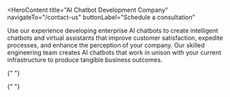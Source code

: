 <HeroContent
  title="AI Chatbot Development Company"
  navigateTo="/contact-us"
  buttonLabel="Schedule a consultation"
>
  Use our experience developing enterprise AI chatbots to create intelligent
  chatbots and virtual assistants that improve customer satisfaction, expedite
  processes, and enhance the perception of your company. Our skilled engineering
  team creates AI chatbots that work in unison with your current infrastructure
  to produce tangible business outcomes.
</HeroContent>

<ClientCompaniesComponent />
<CountUpAnimationContainer />

<MainContent mainPara="Our Offerings for Enterprise AI Chatbot Development Services" />

<section className="grid grid-cols-2 gap-7 w-full py-8">
  <section className="w-full col-span-1 cursor-pointer">
    <ServiceCard
      service={{
        id: "AI-Adoption-Consulting",
        image: "/servicesPage/TechnologyConsultingandStrategyBuilding1.svg",
        title: "AI Adoption Consulting",
        description:
          "Our team of technology consultants provides you with the knowledge and guidance necessary for AI adoption. We assess your current technology landscape, recommend the most suitable chatbot type, and develop a comprehensive strategy for seamless implementation. With our expertise, you can harness the full potential of conversational AI to enhance customer interactions, streamline operations, and maximize ROI.",
        urlPath: "ai-adoption-consulting",
      }}
    />
  </section>

  <section className="w-full col-span-1 cursor-pointer">
    <ServiceCard
      service={{
        id: "Custom-Chatbot-Development",
        image: "/servicesPage/ChatbotDesignandDevelopment1.svg",
        title: "Custom Chatbot Development",
        description:
          "We specialize in creating custom enterprise chatbot solutions that address user needs and deliver exceptional experiences. Our design and development team collaborates closely with you to understand your brand, objectives, challenges, and customer requirements. We then design and build NLP-powered chatbots that understand and respond to complex inquiries, boosting customer service agents’ efficiency and customer satisfaction.",
        urlPath: "custom-chatbot-development",
      }}
    />
  </section>
</section>

<section className="grid grid-cols-2 gap-7 w-full py-8">
  <section className="w-full col-span-1 cursor-pointer">
    <ServiceCard
      service={{
        id: "Seamless-Chatbot-Integration",
        image: "/servicesPage/ChatbotIntegration1.svg",
        title: "Seamless Chatbot Integration",
        description:
          "Our team of developers integrates your custom chatbot seamlessly with your existing ecosystem, including CRM platforms, helpdesks, and internal knowledge bases. Utilizing APIs for smooth data flow, we ensure a unified user experience. Our approach not only reduces development time but also empowers your chatbot to leverage your organization-specific data, enhancing personalization and automating tasks across your entire workflow.",
        urlPath: "seamless-chatbot-integration",
      }}
    />
  </section>

  <section className="w-full col-span-1 cursor-pointer">
    <ServiceCard
      service={{
        id: "Proactive-Maintenance-Support",
        image: "/servicesPage/MaintenanceandSupport12.svg",
        title: "Proactive Maintenance & Support",
        description:
          "Post-deployment, we offer ongoing maintenance and support to keep your chatbot running smoothly. Our team continuously monitors performance, resolves issues, gathers user feedback, and refines your chatbot’s natural language processing capabilities. This proactive approach keeps your chatbot learning and adapting to user behavior, guaranteeing long-term success and maximizing your return on investment (ROI).",
        urlPath: "proactive-maintenance-support",
      }}
    />
  </section>
</section>

<MainContent mainPara="Our Chatbot Solutions for Enterprise" />

<section className="grid grid-cols-2 gap-7 w-full py-8">
  <section className="w-full col-span-1 cursor-pointer">
    <ServiceCard
      service={{
        id: "Retrieval-Query-Bots",
        image: "/servicesPage/RetrievalbasedChatbots.svg",
        title: "Retrieval and Query Bots",
        description:
          "We develop retrieval chatbots and query suggestion bots ideal for answering FAQs and providing quick information. These chatbots utilize NLP to understand user intent and deliver relevant responses fetched from your knowledge base, enhancing customer satisfaction and streamlining interactions with your brand.",
        urlPath: "retrieval-query-bots",
      }}
    />
  </section>

  <section className="w-full col-span-1 cursor-pointer">
    <ServiceCard
      service={{
        id: "Generative-AI-Chatbots",
        image: "/servicesPage/GenerativeChatbots.svg",
        title: "Generative AI Chatbots",
        description:
          "We build robust generative AI chatbots using genAI models like GPT-4, Llama 3, Gemini and Mistral. Our chatbots provide contextually relevant responses, facilitating dynamic and interactive conversations. By deploying our advanced chatbots, your brand can deepen customer relationships and cultivate a stronger, more positive brand image.",
        urlPath: "generative-ai-chatbots",
      }}
    />
  </section>
</section>

<section className="grid grid-cols-2 gap-7 w-full py-8">
  <section className="w-full col-span-1 cursor-pointer">
    <ServiceCard
      service={{
        id: "AI-Voice-Assistants",
        image: "/servicesPage/VoiceAssistants.svg",
        title: "AI Voice Assistants",
        description:
          "Our custom AI voice assistants allow you to communicate using voice commands, offer multilingual support for diverse audiences, and integrate seamlessly with your enterprise systems. By leveraging NLP and voice recognition technologies, we ensure a hands-free, user-friendly experience that enhances customer interaction.",
        urlPath: "ai-voice-assistants",
      }}
    />
  </section>

  <section className="w-full col-span-1 cursor-pointer">
    <ServiceCard
      service={{
        id: "Virtual-Assistant-Bots",
        image: "/servicesPage/VirtualAssistants12.svg",
        title: "Virtual Assistant Bots",
        description:
          "We build AI-powered virtual assistant chatbots to streamline workflows, manage tasks like scheduling appointments and translating speech to text, and enhance customer experiences. Our chatbots provide 24/7 support, combining the capabilities of both chatbots and virtual assistants to boost team efficiency and customer satisfaction.",
        urlPath: "virtual-assistant-bots",
      }}
    />
  </section>
</section>

<section className="grid grid-cols-2 gap-7 w-full py-8">
  <section className="w-full col-span-1 cursor-pointer">
    <ServiceCard
      service={{
        id: "Transactional-Bots",
        image: "/servicesPage/TransactionalChatbot1.svg",
        title: "Transactional Bots",
        description:
          "Our transactional chatbots streamline specific tasks like processing orders, booking reservations, and handling payments. Perfect for e-commerce and customer service, these intelligent chatbots answer questions, complete transactions, and provide 24/7 support, enhancing both team efficiency and customer satisfaction.",
        urlPath: "transactional-bots",
      }}
    />
  </section>

  <section className="w-full col-span-1 cursor-pointer">
    <ServiceCard
      service={{
        id: "Hybrid-Bots",
        image: "/servicesPage/HybridChatbot.svg",
        title: "Hybrid Bots",
        description:
          "Hybrid chatbots we develop combine AI technologies like NLU and NLP with rule-based systems to deliver precise and efficient customer support. These advanced chatbots handle complex customer queries by providing accurate, real-time responses, streamlining operations, and reducing operational costs.",
        urlPath: "hybrid-bots",
      }}
    />
  </section>
</section>

<section className="grid grid-cols-2 gap-7 w-full py-8">
  <section className="w-full col-span-1 cursor-pointer">
    <ServiceCard
      service={{
        id: "RPA-Chatbots",
        image: "/servicesPage/RPAChatbot.svg",
        title: "RPA Chatbots",
        description:
          "Our RPA chatbots streamline both customer interactions and internal processes by combining conversational AI with intelligent automation, ensuring accurate and efficient responses. This integration enhances operational efficiency and customer satisfaction by automating repetitive tasks and facilitating seamless, human-like conversations.",
        urlPath: "rpa-chatbots",
      }}
    />
  </section>

  <section className="w-full col-span-1 cursor-pointer">
    <ServiceCard
      service={{
        id: "Conversational-Chatbots",
        image: "/servicesPage/ConversationalChatbot.svg",
        title: "Conversational Chatbots",
        description:
          "Our developers build engaging conversational chatbots that leverage NLU and NLG to grasp user intent and deliver informative and context-aware responses, fostering meaningful customer interactions and boosting brand loyalty. Our chatbots provide a personalized and interactive experience, simplifying complex processes and exceeding customer expectations.",
        urlPath: "conversational-chatbots",
      }}
    />
  </section>
</section>

<MainContent
mainPara = "Capabilities of Our Enterprise AI Chatbots"
/>
<section className="grid grid-cols-2 gap-7 w-full py-8">
  <section className="w-full col-span-1 cursor-pointer">
    <ServiceCard
      service={{
        id: "Image-Recognition",
        image: "/servicesPage/ImageRecognition.svg",
        title: "Image Analysis",
        description:
          "Our enterprise AI chatbots boast powerful image recognition capabilities, enabling them to process and interpret visual data. This enables them to interact intelligently with users based on images and enhance user experiences in various domains.",
        urlPath: "image-analysis",
      }}
    />
  </section>

  <section className="w-full col-span-1 cursor-pointer">
    <ServiceCard
      service={{
        id: "Speech-Recognition",
        image: "/servicesPage/SpeechRecognition12.svg",
        title: "Voice Command Recognition",
        description:
          "With advanced speech recognition, our custom AI chatbots can seamlessly understand and respond to user voice commands, making interactions more natural and effortless.",
        urlPath: "voice-command-recognition",
      }}
    />
  </section>
</section>

<section className="grid grid-cols-2 gap-7 w-full py-8">
  <section className="w-full col-span-1 cursor-pointer">
    <ServiceCard
      service={{
        id: "Sentiment-Analysis",
        image: "/servicesPage/sentiment_analysis.png",
        title: "Emotion Detection",
        description:
          "Our generative AI chatbots are equipped with sentiment analysis, allowing them to discern and respond appropriately to users’ emotions and sentiments, leading to more empathetic and personalized interactions.",
        urlPath: "emotion-detection",
      }}
    />
  </section>

  <section className="w-full col-span-1 cursor-pointer">
    <ServiceCard
      service={{
        id: "NLP-Capabilities",
        image: "/servicesPage/nlp_capabilities.png",
        title: "Advanced NLP Features",
        description:
          "Leveraging sophisticated Natural Language Processing (NLP) capabilities, our enterprise AI chatbots can comprehend user input, facilitating human-like conversations and generating contextually relevant responses.",
        urlPath: "advanced-nlp-features",
      }}
    />
  </section>
</section>

<section className="grid grid-cols-2 gap-7 w-full py-8">
  <section className="w-full col-span-1 cursor-pointer">
    <ServiceCard
      service={{
        id: "Parsing",
        image: "/servicesPage/parsing.png",
        title: "Query Parsing",
        description:
          "Through parsing, our generative AI chatbots can break down complex user queries into meaningful components, ensuring accurate understanding and precise responses.",
        urlPath: "query-parsing",
      }}
    />
  </section>

  <section className="w-full col-span-1 cursor-pointer">
    <ServiceCard
      service={{
        id: "Supervised-Learning",
        image: "/servicesPage/supervised_learning.png",
        title: "Continuous Learning",
        description:
          "By employing supervised learning algorithms, our custom AI chatbots continuously learn from user interactions, improving their responses and performance over time.",
        urlPath: "continuous-learning",
      }}
    />
  </section>
</section>

<section className="grid grid-cols-2 gap-7 w-full py-8">
  <section className="w-full col-span-1 cursor-pointer">
    <ServiceCard
      service={{
        id: "Information-Retrieval",
        image: "/servicesPage/information_retrieval.png",
        title: "Efficient Information Retrieval",
        description:
          "Our enterprise AI chatbots excel in efficient information retrieval, quickly providing users with relevant and up-to-date information from integrated databases or knowledge bases.",
        urlPath: "efficient-information-retrieval",
      }}
    />
  </section>

  <section className="w-full col-span-1 cursor-pointer">
    <ServiceCard
      service={{
        id: "System-Integrations",
        image: "/servicesPage/system_integrations.png",
        title: "Seamless Integrations",
        description:
          "Our chatbots ensure a smooth user experience and extended functionalities by seamlessly integrating with various enterprise systems and platforms.",
        urlPath: "seamless-integrations",
      }}
    />
  </section>
</section>

<section className="grid grid-cols-2 gap-7 w-full py-8">
  <section className="w-full col-span-1 cursor-pointer">
    <ServiceCard
      service={{
        id: "Push-Notifications",
        image: "/servicesPage/push_notifications.png",
        title: "Timely Notifications",
        description:
          "Our enterprise AI chatbots can deliver timely push notifications to users, enhancing engagement and keeping them informed about relevant updates and events.",
        urlPath: "timely-notifications",
      }}
    />
  </section>

  <section className="w-full col-span-1 cursor-pointer">
    <ServiceCard
      service={{
        id: "FAQs",
        image: "/servicesPage/faqs.png",
        title: "FAQ Management",
        description:
          "Specializing in handling frequently asked questions, our generative AI chatbots efficiently address common user inquiries, freeing up resources and enhancing customer support efficiency.",
        urlPath: "faq-management",
      }}
    />
  </section>
</section>

<MainContent
  mainPara="Industries We Serve"
  subPara="Our business AI chatbot development services have effectively assisted two sectors by offering perceptive responses to user inquiries."
/>

<section className="grid grid-cols-2 gap-7 w-full py-8 justify-center">
  <section className="w-full col-span-1 cursor-pointer mx-auto">
    <ServiceCard
      service={{
        id: "Banking-and-Finance",
        image: "/servicesPage/banking_finance.png",
        title: "Banking and Finance",
        urlPath: "banking-and-finance",
      }}
    />
  </section>

  <section className="w-full col-span-1 cursor-pointer mx-auto">
    <ServiceCard
      service={{
        id: "Healthcare",
        image: "/servicesPage/healthcare.png",
        title: "Healthcare",
        urlPath: "healthcare",
      }}
    />
  </section>
</section>

<MainContent mainPara="Why Select Adrig for the Development of Enterprise AI Chatbots?" />

<section className="grid grid-cols-3 gap-7 w-full py-8">
  <section className="w-full col-span-1 cursor-pointer">
    <ServiceCard
      service={{
        id: "Experience-Across-Industries",
        image: "/servicesPage/experience_across_industries.png",
        title: "Industry Expertise",
        description:
          "We boast a wealth of experience in enterprise AI chatbot development across diverse industries. This invaluable experience empowers us to effectively build solutions that align with specific industry needs and deliver optimal results.",
        urlPath: "industry-expertise",
      }}
    />
  </section>

{" "}

<section className="w-full col-span-1 cursor-pointer">
  <ServiceCard
    service={{
      id: "Custom-AI-Chatbot-Solutions",
      image: "/servicesPage/custom_ai_chatbot_solutions.png",
      title: "Customized Solutions",
      description:
        "We offer fully customized AI chatbot solutions that align precisely with your business objectives and processes. Our team will closely collaborate with you to understand your specific needs, ensuring that the developed chatbots deliver personalized interactions and enhanced user experiences.",
      urlPath: "customized-solutions",
    }}
  />
</section>

  <section className="w-full col-span-1 cursor-pointer">
    <ServiceCard
      service={{
        id: "Deep-Expertise-in-AI-Technologies",
        image: "/servicesPage/deep_expertise_in_ai_technologies.png",
        title: "Advanced AI Technologies",
        description:
          "At our company, we leverage the latest advancements in AI technologies, including Natural Language Processing (NLP), machine learning, and Generative AI, to create sophisticated chatbots that can understand context, learn from interactions, and provide accurate responses.",
        urlPath: "advanced-ai-technologies",
      }}
    />
  </section>
</section>

<section className="grid grid-cols-3 gap-7 w-full py-8">
  <section className="w-full col-span-1 cursor-pointer">
    <ServiceCard
      service={{
        id: "Seamless-Integration",
        image: "/servicesPage/seamless_integration.png",
        title: "Integration Expertise",
        description:
          "Our enterprise AI chatbots seamlessly integrate with your existing systems and platforms, ensuring a smooth and efficient implementation process. Whether it’s a CRM system, website, or mobile application, our chatbots seamlessly blend into your ecosystem.",
        urlPath: "integration-expertise",
      }}
    />
  </section>

{" "}

<section className="w-full col-span-1 cursor-pointer">
  <ServiceCard
    service={{
      id: "Scalability-and-Reliability",
      image: "/servicesPage/scalability_and_reliability.png",
      title: "Scalability & Reliability",
      description:
        "We build enterprise AI chatbots with scalability and reliability in mind. As your business grows, our chatbots can effortlessly accommodate increased user demands without compromising on performance or responsiveness.",
      urlPath: "scalability-reliability",
    }}
  />
</section>

  <section className="w-full col-span-1 cursor-pointer">
    <ServiceCard
      service={{
        id: "Data-Security-and-Compliance",
        image: "/servicesPage/data_security_and_compliance.png",
        title: "Data Security & Compliance",
        description:
          "We prioritize data security and compliance with stringent industry standards. Our enterprise AI chatbot development process adheres to all standard protocols, ensuring that sensitive user data remains protected, fostering trust and confidence among your customers.",
        urlPath: "data-security-compliance",
      }}
    />
  </section>
</section>
